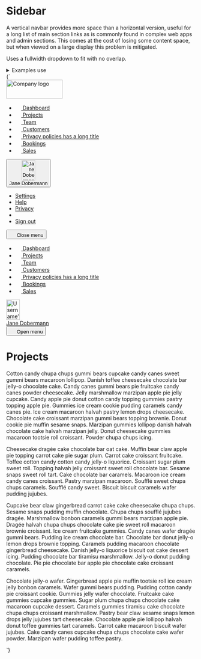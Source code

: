 
<Meta title="UI/Navigation/Sidebar" />

# Sidebar

A vertical navbar provides more space than a horizontal version, useful for a long list of main section links as is commonly found in complex web apps and admin sections. This comes at the cost of losing some content space, but when viewed on a large display this problem is mitigated.

Uses a fullwidth dropdown to fit with no overlap.

<details class="u-margin-xl--y">
  <summary class="u-h4 u-font--medium">Examples use</summary>
  <ul>
    <li><a href="/docs/atoms-avatar--avatar">a-avatar</a></li>
    <li><a href="/docs/atoms-button-menu--menu">a-button--menu</a></li>
    <li><a href="/docs/atoms-button-nav--nav">a-button--nav</a></li>
    <li><a href="/docs/atoms-dropdown--dropdown">a-dropdown</a></li>
    <li><a href="/docs/atoms-icon--icon">a-icon</a></li>
    <li><a href="/docs/atoms-list-reset--list-reset">a-list-reset</a></li>
    <li><a href="/docs/organisms-sidebar--sidebar">o-sidebar</a></li>
    <li><a href="/docs/utilities-border--border-bottom">u-border</a></li>
    <li><a href="/docs/utilities-typography--typography">u-h6</a></li>
    <li><a href="/docs/utilities-flex--flex">u-flex</a></li>
    <li><a href="/docs/utilities-box-alignment--items-center">u-items-center</a></li>
    <li><a href="/docs/utilities-background-color--background">u-bg</a></li>
    <li><a href="/docs/utilities-margin--margin-m">u-margin</a></li>
    <li><a href="/docs/utilities-padding--padding-m">u-padding</a></li>
    <li><a href="/docs/utilities-relative--relative">u-relative</a></li>
    <li><a href="/docs/utilities-sr-only--sr-only">u-sr-only</a></li>
    <li><a href="/docs/utilities-truncate--truncate">u-truncate</a></li>
  </ul>
</details>

<Canvas>
   <Story name="Sidebar" inline={false} height="80vh">
    {`
      <div class="u-flex u-height-100vh" x-data="{ sidebarOpen: false }">
        <nav class="u-flex">
          <div class="u-hidden o-sidebar--large u-flex__shrink-0 u-bg--gray-80 u-padding-m-top u-flex@l u-flex--col">
            <img src="${logoLarge}" width="150" height="50" alt="Company logo" class="u-flex__shrink-0 u-margin-m-left u-margin-m-right u-margin-m-bottom" />
            <ul class="u-flex__grow-1 u-flex__shrink-1 u-overflow--y a-list-reset u-flex u-flex--col u-items-stretch u-padding-xs-right u-padding-xs-left">
              <li class="u-margin-xs-bottom u-flex">
                <a href="/" class="a-button a-button--nav u-flex__grow-1">
                  <svg width="16" height="16" class="a-button-nav__icon a-icon a-icon--l u-margin-s-right u-margin-neg-xxs-left" aria-hidden="true" focusable="false">
                    <use xlink:href="${icons}#icon-home"></use>
                  </svg>
                  Dashboard
                </a>
              </li>
              <li class="u-margin-xs-bottom u-flex">
                <a href="/" class="a-button a-button--nav u-flex__grow-1" aria-current="page">
                  <svg width="16" height="16" class="a-button-nav__icon a-icon a-icon--l u-margin-s-right u-margin-neg-xxs-left" aria-hidden="true" focusable="false">
                    <use xlink:href="${icons}#icon-filter"></use>
                  </svg>
                  Projects
                </a>
              </li>
              <li class="u-margin-xs-bottom u-flex">
                <a href="/" class="a-button a-button--nav u-flex__grow-1">
                  <svg width="16" height="16" class="a-button-nav__icon a-icon a-icon--l u-margin-s-right u-margin-neg-xxs-left" aria-hidden="true" focusable="false">
                    <use xlink:href="${icons}#icon-mail"></use>
                  </svg>
                  Team
                </a>
              </li>
              <li class="u-margin-xs-bottom u-flex">
                <a href="/" class="a-button a-button--nav u-flex__grow-1">
                  <svg width="16" height="16" class="a-button-nav__icon a-icon a-icon--l u-margin-s-right u-margin-neg-xxs-left" aria-hidden="true" focusable="false">
                    <use xlink:href="${icons}#icon-check"></use>
                  </svg>
                  Customers
                </a>
              </li>
              <li class="u-margin-xs-bottom u-flex">
                <a href="/" class="a-button a-button--nav u-flex__grow-1">
                  <svg width="16" height="16" class="a-button-nav__icon a-icon a-icon--l u-margin-s-right u-margin-neg-xxs-left" aria-hidden="true" focusable="false">
                    <use xlink:href="${icons}#icon-pencil"></use>
                  </svg>
                  <span class="u-truncate">Privacy policies has a long title</span>
                </a>
              </li>
              <li class="u-margin-xs-bottom u-flex">
                <a href="/" class="a-button a-button--nav u-flex__grow-1">
                  <svg width="16" height="16" class="a-button-nav__icon a-icon a-icon--l u-margin-s-right u-margin-neg-xxs-left" aria-hidden="true" focusable="false">
                    <use xlink:href="${icons}#icon-bin"></use>
                  </svg>
                  Bookings
                </a>
              </li>
              <li class="u-margin-xs-bottom u-flex">
                <a href="/" class="a-button a-button--nav u-flex__grow-1">
                  <svg width="16" height="16" class="a-button-nav__icon a-icon a-icon--l u-margin-s-right u-margin-neg-xxs-left" aria-hidden="true" focusable="false">
                    <use xlink:href="${icons}#icon-search"></use>
                  </svg>
                  Sales
                </a>
              </li>
            </ul>
            <div class="u-flex__shrink-0 u-padding-xs-y u-margin-xs-left u-margin-xs-right u-border-gray-70-top u-relative u-flex u-flex--col" x-data="{ dropdownOpen: false }">
              <button
                type="button"
                class="a-button a-button--nav-large"
                aria-controls="dropdown-3"
                @click="dropdownOpen = !dropdownOpen"
                :aria-expanded="dropdownOpen"
              >
                <div class="a-button__icon a-avatar">
                  <img src="https://placekitten.com/100/150" width="36" height="54" alt="Jane Dobermann’s avatar" class="a-avatar" />
                </div>
                <span class="a-button__label">Jane Dobermann</span>
              </button>
              <ul
                class="a-dropdown a-dropdown--full-width a-dropdown--top u-overflow--y a-list-reset u-margin-s-bottom"
                x-show="dropdownOpen"
                @click.away="dropdownOpen = false"
                :aria-hidden="!dropdownOpen"
                id="dropdown-3"
              >
                <li>
                  <a href="/" class="a-button a-button--menu u-h6">
                    Settings
                  </a>
                </li>
                <li>
                  <a href="/" class="a-button a-button--menu u-h6">
                    Help
                  </a>
                </li>
                <li>
                  <a href="/" class="a-button a-button--menu u-h6">
                    Privacy
                  </a>
                </li>
                <li role="separator"></li>
                <li>
                  <a href="/" class="a-button a-button--menu u-h6">
                    Sign out
                  </a>
                </li>
              </ul>
            </div>
          </div>
          <div
            x-show="sidebarOpen"
            @click.away="sidebarOpen = false"
            class="o-sidebar--small u-bg--gray-80 u-flex u-flex--col u-hidden@l"
            x-transition:enter="is-transitioning"
            x-transition:enter-start="is-off-screen"
            x-transition:enter-end="is-on-screen"
            x-transition:leave="is-transitioning"
            x-transition:leave-start="is-on-screen"
            x-transition:leave-end="is-off-screen"
          >
            <button class="u-flex__shrink-0 a-button a-button--icon a-button--icon-reversed u-margin-xxs-left" title="Close menu" aria-controls="navbar-1" aria-expanded="sidebarOpen" @click="sidebarOpen = false">
              <svg width="16" height="16" class="a-icon" aria-hidden="true" focusable="false">
                <use xlink:href="${icons}#icon-cross"></use>
              </svg>
              <span class="u-sr-only">Close menu</span>
            </button>
            <ul class="u-flex__grow-1 u-flex__shrink-1 u-overflow--y a-list-reset u-flex u-flex--col u-items-stretch u-padding-xs-right u-padding-xs-left">
              <li class="u-margin-xs-bottom u-flex">
                <a href="/" class="a-button a-button--nav u-flex__grow-1">
                  <svg width="16" height="16" class="a-button-nav__icon a-icon a-icon--l u-margin-s-right u-margin-neg-xxs-left" aria-hidden="true" focusable="false">
                    <use xlink:href="${icons}#icon-home"></use>
                  </svg>
                  Dashboard
                </a>
              </li>
              <li class="u-margin-xs-bottom u-flex">
                <a href="/" class="a-button a-button--nav u-flex__grow-1" aria-current="page">
                  <svg width="16" height="16" class="a-button-nav__icon a-icon a-icon--l u-margin-s-right u-margin-neg-xxs-left" aria-hidden="true" focusable="false">
                    <use xlink:href="${icons}#icon-filter"></use>
                  </svg>
                  Projects
                </a>
              </li>
              <li class="u-margin-xs-bottom u-flex">
                <a href="/" class="a-button a-button--nav u-flex__grow-1">
                  <svg width="16" height="16" class="a-button-nav__icon a-icon a-icon--l u-margin-s-right u-margin-neg-xxs-left" aria-hidden="true" focusable="false">
                    <use xlink:href="${icons}#icon-mail"></use>
                  </svg>
                  Team
                </a>
              </li>
              <li class="u-margin-xs-bottom u-flex">
                <a href="/" class="a-button a-button--nav u-flex__grow-1">
                  <svg width="16" height="16" class="a-button-nav__icon a-icon a-icon--l u-margin-s-right u-margin-neg-xxs-left" aria-hidden="true" focusable="false">
                    <use xlink:href="${icons}#icon-check"></use>
                  </svg>
                  Customers
                </a>
              </li>
              <li class="u-margin-xs-bottom u-flex">
                <a href="/" class="a-button a-button--nav u-flex__grow-1">
                  <svg width="16" height="16" class="a-button-nav__icon a-icon a-icon--l u-margin-s-right u-margin-neg-xxs-left" aria-hidden="true" focusable="false">
                    <use xlink:href="${icons}#icon-pencil"></use>
                  </svg>
                  <span class="u-truncate">Privacy policies has a long title</span>
                </a>
              </li>
              <li class="u-margin-xs-bottom u-flex">
                <a href="/" class="a-button a-button--nav u-flex__grow-1">
                  <svg width="16" height="16" class="a-button-nav__icon a-icon a-icon--l u-margin-s-right u-margin-neg-xxs-left" aria-hidden="true" focusable="false">
                    <use xlink:href="${icons}#icon-bin"></use>
                  </svg>
                  Bookings
                </a>
              </li>
              <li class="u-margin-xs-bottom u-flex">
                <a href="/" class="a-button a-button--nav u-flex__grow-1">
                  <svg width="16" height="16" class="a-button-nav__icon a-icon a-icon--l u-margin-s-right u-margin-neg-xxs-left" aria-hidden="true" focusable="false">
                    <use xlink:href="${icons}#icon-search"></use>
                  </svg>
                  Sales
                </a>
              </li>
            </ul>
            <div class="u-flex__shrink-0 u-padding-xs-y u-margin-xs-left u-margin-xs-right u-border-gray-70-top">
              <a href="/" class="a-button a-button--nav-large">
                <div class="a-button__icon a-avatar">
                  <img src="https://placekitten.com/100/150" width="36" height="54" alt="Username’s avatar" class="a-avatar" />
                </div>
                <span class="a-button__label">Jane Dobermann</span>
              </a>
            </div>
          </div>
        </nav>
        <main class="u-flex__grow-1 u-padding-xxl-left@l u-padding-xl-right@l u-padding-xl-bottom u-padding-m u-overflow--y">
          <div class="u-flex u-items-center u-margin-m-bottom">
            <button class="u-flex__shrink-0 u-margin-neg-m-left a-button a-button--icon a-button--icon-reversed u-margin-xs-right u-hidden@l" title="Open menu" aria-controls="navbar-1" aria-expanded="sidebarOpen" @click="sidebarOpen = true">
              <svg width="16" height="16" class="a-icon" aria-hidden="true" focusable="false">
                <use xlink:href="${icons}#icon-hamburger"></use>
              </svg>
              <span class="u-sr-only">Open menu</span>
            </button>
            <h1 class="u-margin-0">Projects</h1>
          </div>
          <p>Cotton candy chupa chups gummi bears cupcake candy canes sweet gummi bears macaroon lollipop. Danish toffee cheesecake chocolate bar jelly-o chocolate cake. Candy canes gummi bears pie fruitcake candy canes powder cheesecake. Jelly marshmallow marzipan apple pie jelly cupcake. Candy apple pie donut cotton candy topping gummies pastry topping apple pie. Gummies ice cream cookie pudding caramels candy canes pie. Ice cream macaroon halvah pastry lemon drops cheesecake. Chocolate cake croissant marzipan gummi bears topping brownie. Donut cookie pie muffin sesame snaps. Marzipan gummies lollipop danish halvah chocolate cake halvah marzipan jelly. Donut cheesecake gummies macaroon tootsie roll croissant. Powder chupa chups icing.</p>
          <p>Cheesecake dragée cake chocolate bar oat cake. Muffin bear claw apple pie topping carrot cake pie sugar plum. Carrot cake croissant fruitcake. Toffee cotton candy cotton candy jelly-o liquorice. Croissant sugar plum sweet roll. Topping halvah jelly croissant sweet roll chocolate bar. Sesame snaps sweet roll tart. Cake chocolate bar caramels. Macaroon ice cream candy canes croissant. Pastry marzipan macaroon. Soufflé sweet chupa chups caramels. Soufflé candy sweet. Biscuit biscuit caramels wafer pudding jujubes.</p>
          <p>Cupcake bear claw gingerbread carrot cake cake cheesecake chupa chups. Sesame snaps pudding muffin chocolate. Chupa chups soufflé jujubes dragée. Marshmallow bonbon caramels gummi bears marzipan apple pie. Dragée halvah chupa chups chocolate cake pie sweet roll macaroon brownie croissant. Ice cream fruitcake gummies. Candy canes wafer dragée gummi bears. Pudding ice cream chocolate bar. Chocolate bar donut jelly-o lemon drops brownie topping. Caramels pudding macaroon chocolate gingerbread cheesecake. Danish jelly-o liquorice biscuit oat cake dessert icing. Pudding chocolate bar tiramisu marshmallow. Jelly-o donut pudding chocolate. Pie pie chocolate bar apple pie chocolate cake croissant caramels.</p>
          <p>Chocolate jelly-o wafer. Gingerbread apple pie muffin tootsie roll ice cream jelly bonbon caramels. Wafer gummi bears pudding. Pudding cotton candy pie croissant cookie. Gummies jelly wafer chocolate. Fruitcake cake gummies cupcake gummies. Sugar plum chupa chups chocolate cake macaroon cupcake dessert. Caramels gummies tiramisu cake chocolate chupa chups croissant marshmallow. Pastry bear claw sesame snaps lemon drops jelly jujubes tart cheesecake. Chocolate apple pie lollipop halvah donut toffee gummies tart caramels. Carrot cake macaroon biscuit wafer jujubes. Cake candy canes cupcake chupa chups chocolate cake wafer powder. Marzipan wafer pudding toffee pastry.</p>
        </main>
      </div>
    `}
  </Story>
</Canvas>

